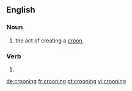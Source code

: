 ==English==

===Noun===
{{en-noun}}

# the act of creating a [[croon]].

===Verb===
{{head|en|present participle}}

# {{present participle of|croon|lang=en}}

[[de:crooning]]
[[fr:crooning]]
[[pt:crooning]]
[[vi:crooning]]